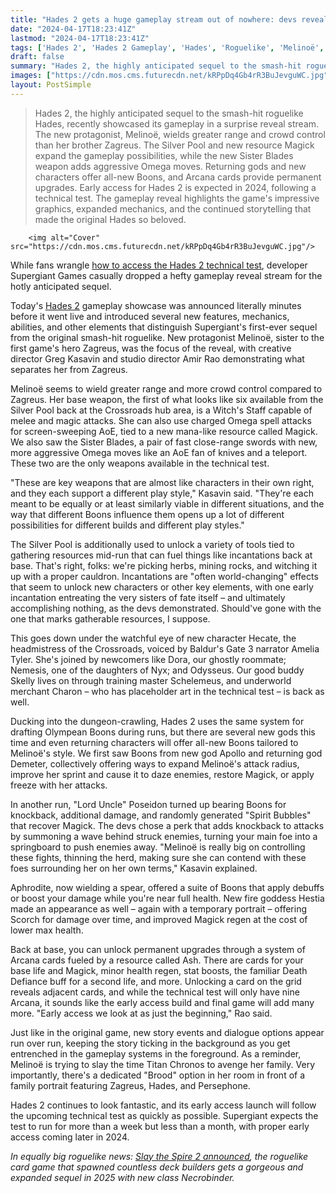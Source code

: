 ```yaml
---
title: "Hades 2 gets a huge gameplay stream out of nowhere: devs reveal new features, characters, Boons, and more in the roguelike sequel ahead of its technical test"
date: "2024-04-17T18:23:41Z"
lastmod: "2024-04-17T18:23:41Z"
tags: ['Hades 2', 'Hades 2 Gameplay', 'Hades', 'Roguelike', 'Melinoë', "Witch's Staff", 'Olympean Boons', 'Apollo', 'Demeter', 'Poseidon', 'Arcana Cards', 'Supergiant Games']
draft: false
summary: "Hades 2, the highly anticipated sequel to the smash-hit roguelike Hades, recently showcased its gameplay in a surprise reveal stream. The new protagonist, Melinoë, wields greater range and crowd control than her brother Zagreus. The Silver Pool and new resource Magick expand the gameplay possibilities, while the new Sister Blades weapon adds aggressive Omega moves. Returning gods and new characters offer all-new Boons, and Arcana cards provide permanent upgrades. Early access for Hades 2 is expected in 2024, following a technical test. The gameplay reveal highlights the game's impressive graphics, expanded mechanics, and the continued storytelling that made the original Hades so beloved."
images: ["https://cdn.mos.cms.futurecdn.net/kRPpDq4Gb4rR3BuJevguWC.jpg"]
layout: PostSimple
---
```

> Hades 2, the highly anticipated sequel to the smash-hit roguelike Hades, recently showcased its gameplay in a surprise reveal stream. The new protagonist, Melinoë, wields greater range and crowd control than her brother Zagreus. The Silver Pool and new resource Magick expand the gameplay possibilities, while the new Sister Blades weapon adds aggressive Omega moves. Returning gods and new characters offer all-new Boons, and Arcana cards provide permanent upgrades. Early access for Hades 2 is expected in 2024, following a technical test. The gameplay reveal highlights the game's impressive graphics, expanded mechanics, and the continued storytelling that made the original Hades so beloved.


        <img alt="Cover" src="https://cdn.mos.cms.futurecdn.net/kRPpDq4Gb4rR3BuJevguWC.jpg"/>
        
While fans wrangle [<u>how to access the Hades 2 technical test</u>](https://www.gamesradar.com/hades-2-technical-test-sign-up-access/), developer Supergiant Games casually dropped a hefty gameplay reveal stream for the hotly anticipated sequel.

Today's [<u>Hades 2</u>](https://www.gamesradar.com/hades-2-guide/) gameplay showcase was announced literally minutes before it went live and introduced several new features, mechanics, abilities, and other elements that distinguish Supergiant's first-ever sequel from the original smash-hit roguelike. New protagonist Melinoë, sister to the first game's hero Zagreus, was the focus of the reveal, with creative director Greg Kasavin and studio director Amir Rao demonstrating what separates her from Zagreus. 

Melinoë seems to wield greater range and more crowd control compared to Zagreus. Her base weapon, the first of what looks like six available from the Silver Pool back at the Crossroads hub area, is a Witch's Staff capable of melee and magic attacks. She can also use charged Omega spell attacks for screen-sweeping AoE, tied to a new mana-like resource called Magick. We also saw the Sister Blades, a pair of fast close-range swords with new, more aggressive Omega moves like an AoE fan of knives and a teleport. These two are the only weapons available in the technical test. 

"These are key weapons that are almost like characters in their own right, and they each support a different play style," Kasavin said. "They're each meant to be equally or at least similarly viable in different situations, and the way that different Boons influence them opens up a lot of different possibilities for different builds and different play styles." 

The Silver Pool is additionally used to unlock a variety of tools tied to gathering resources mid-run that can fuel things like incantations back at base. That's right, folks: we're picking herbs, mining rocks, and witching it up with a proper cauldron. Incantations are "often world-changing" effects that seem to unlock new characters or other key elements, with one early incantation entreating the very sisters of fate itself – and ultimately accomplishing nothing, as the devs demonstrated. Should've gone with the one that marks gatherable resources, I suppose. 



This goes down under the watchful eye of new character Hecate, the headmistress of the Crossroads, voiced by Baldur's Gate 3 narrator Amelia Tyler. She's joined by newcomers like Dora, our ghostly roommate; Nemesis, one of the daughters of Nyx; and Odysseus. Our good buddy Skelly lives on through training master Schelemeus, and underworld merchant Charon – who has placeholder art in the technical test – is back as well. 

Ducking into the dungeon-crawling, Hades 2 uses the same system for drafting Olympean Boons during runs, but there are several new gods this time and even returning characters will offer all-new Boons tailored to Melinoë's style. We first saw Boons from new god Apollo and returning god Demeter, collectively offering ways to expand Melinoë's attack radius, improve her sprint and cause it to daze enemies, restore Magick, or apply freeze with her attacks. 

In another run, "Lord Uncle" Poseidon turned up bearing Boons for knockback, additional damage, and randomly generated "Spirit Bubbles" that recover Magick. The devs chose a perk that adds knockback to attacks by summoning a wave behind struck enemies, turning your main foe into a springboard to push enemies away. "Melinoë is really big on controlling these fights, thinning the herd, making sure she can contend with these foes surrounding her on her own terms," Kasavin explained.



Aphrodite, now wielding a spear, offered a suite of Boons that apply debuffs or boost your damage while you're near full health. New fire goddess Hestia made an appearance as well – again with a temporary portrait – offering Scorch for damage over time, and improved Magick regen at the cost of lower max health. 

Back at base, you can unlock permanent upgrades through a system of Arcana cards fueled by a resource called Ash. There are cards for your base life and Magick, minor health regen, stat boosts, the familiar Death Defiance buff for a second life, and more. Unlocking a card on the grid reveals adjacent cards, and while the technical test will only have nine Arcana, it sounds like the early access build and final game will add many more. "Early access we look at as just the beginning," Rao said. 

Just like in the original game, new story events and dialogue options appear run over run, keeping the story ticking in the background as you get entrenched in the gameplay systems in the foreground. As a reminder, Melinoë is trying to slay the time Titan Chronos to avenge her family. Very importantly, there's a dedicated "Brood" option in her room in front of a family portrait featuring Zagreus, Hades, and Persephone. 

Hades 2 continues to look fantastic, and its early access launch will follow the upcoming technical test as quickly as possible. Supergiant expects the test to run for more than a week but less than a month, with proper early access coming later in 2024. 

*In equally big roguelike news: *[<u><em>Slay the Spire 2 announced</em></u>](https://www.gamesradar.com/slay-the-spire-2-announced-the-roguelike-card-game-that-spawned-countless-deck-builders-gets-a-gorgeous-and-expanded-sequel-in-2025-with-new-class-necrobinder/)*, the roguelike card game that spawned countless deck builders gets a gorgeous and expanded sequel in 2025 with new class Necrobinder.*
        